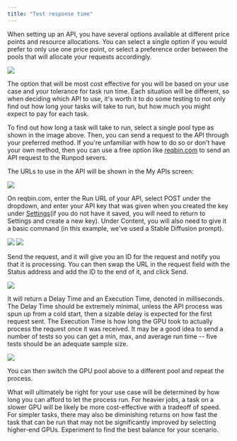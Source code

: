 ```yaml
---
title: "Test response time"
---
```


When setting up an API, you have several options available at different price points and resource allocations. You can select a single option if you would prefer to only use one price point, or select a preference order between the pools that will allocate your requests accordingly.

<Frame caption="">
  <img src="/images/e37411f4-742bf51-image-cff83571196f6b2b13ae24cb5bd7df47.png" />
</Frame>

The option that will be most cost effective for you will be based on your use case and your tolerance for task run time. Each situation will be different, so when deciding which API to use, it's worth it to do some testing to not only find out how long your tasks will take to run, but how much you might expect to pay for each task.

To find out how long a task will take to run, select a single pool type as shown in the image above. Then, you can send a request to the API through your preferred method. If you're unfamiliar with how to do so or don't have your own method, then you can use a free option like [reqbin.com](https://reqbin.com/) to send an API request to the Runpod severs.

The URLs to use in the API will be shown in the My APIs screen:

<Frame caption="">
  <img src="/images/fce8d6bd-0d8dd86-image-8a23d98f45eed07fe6180dad5064f4c9.png" />
</Frame>

On reqbin.com, enter the Run URL of your API, select POST under the dropdown, and enter your API key that was given when you created the key under [Settings](https://www.runpod.io/console/serverless/user/settings)(if you do not have it saved, you will need to return to Settings and create a new key). Under Content, you will also need to give it a basic command (in this example, we've used a Stable Diffusion prompt).

<Frame caption="">
  <img src="/images/d77f3a84-a9b9cf3-image-553445aee2a6def062ebb7a925453aae.png" />
</Frame>

<Frame caption="">
  <img src="/images/8694371e-7744b62-image-3c8c3981552d48e48c54d34527a9abdd.png" />
</Frame>

Send the request, and it will give you an ID for the request and notify you that it is processing. You can then swap the URL in the request field with the Status address and add the ID to the end of it, and click Send.

<Frame caption="">
  <img src="/images/b9250bc0-325f2bc-image-d0464eebb7314399317842515da851f6.png" />
</Frame>

It will return a Delay Time and an Execution Time, denoted in milliseconds. The Delay Time should be extremely minimal, unless the API process was spun up from a cold start, then a sizable delay is expected for the first request sent. The Execution Time is how long the GPU took to actually process the request once it was received. It may be a good idea to send a number of tests so you can get a min, max, and average run time -- five tests should be an adequate sample size.

<Frame caption="">
  <img src="/images/67c35646-1608d44-image-0ae69f46dc677749ae19ba027efd62c4.png" />
</Frame>

You can then switch the GPU pool above to a different pool and repeat the process.

What will ultimately be right for your use case will be determined by how long you can afford to let the process run. For heavier jobs, a task on a slower GPU will be likely be more cost-effective with a tradeoff of speed. For simpler tasks, there may also be diminishing returns on how fast the task that can be run that may not be significantly improved by selecting higher-end GPUs. Experiment to find the best balance for your scenario.
